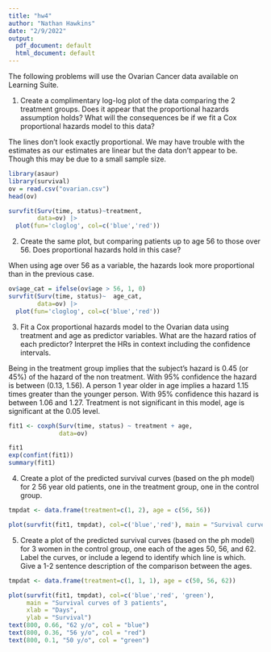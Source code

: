---
title: "hw4"
author: "Nathan Hawkins"
date: "2/9/2022"
output:
  pdf_document: default
  html_document: default
---


The following problems will use the Ovarian Cancer data available on Learning Suite.

1.  Create a complimentary log-log plot of the data comparing the 2 treatment groups.  Does it appear that the proportional hazards assumption holds?  What will the consequences be if we fit a Cox proportional hazards model to this data?

The lines don't look exactly proportional. We may have trouble with the estimates as our estimates are linear but the data don't appear to be. Though this may be due to a small sample size.

```{r}
library(asaur)
library(survival)
ov = read.csv("ovarian.csv")
head(ov)

survfit(Surv(time, status)~treatment,
        data=ov) |>
  plot(fun='cloglog', col=c('blue','red'))
```

2. Create the same plot, but comparing patients up to age 56 to those over 56.  Does proportional hazards hold in this case?

When using age over 56 as a variable, the hazards look more proportional than in the previous case.
```{r}

ov$age_cat = ifelse(ov$age > 56, 1, 0)
survfit(Surv(time, status)~  age_cat,
        data=ov) |>
  plot(fun='cloglog', col=c('blue','red'))
```


3. Fit a Cox proportional hazards model to the Ovarian data using treatment and age as predictor variables.  What are the hazard ratios of each predictor?  Interpret the HRs in context including the confidence intervals.

Being in the treatment group implies that the subject's hazard is 0.45 (or 45%) of the hazard of the non treatment. With 95% confidence the hazard is between (0.13, 1.56). A person 1 year older in age implies a hazard 1.15 times greater than the younger person. With 95% confidence this hazard is between 1.06 and 1.27. Treatment is not significant in this model, age is significant at the 0.05 level.
```{r}

fit1 <- coxph(Surv(time, status) ~ treatment + age,
              data=ov)

fit1
exp(confint(fit1))
summary(fit1)
```



4. Create a plot of the predicted survival curves (based on the ph model) for 2 56 year old patients, one in the treatment group, one in the control group.

```{r}
tmpdat <- data.frame(treatment=c(1, 2), age = c(56, 56))

plot(survfit(fit1, tmpdat), col=c('blue','red'), main = "Survival curves of two patients") 
```


5. Create a plot of the predicted survival curves (based on the ph model) for 3 women in the control group, one each of the ages 50, 56, and 62.  Label the curves, or include a legend to identify which line is which.  Give a 1-2 sentence description of the comparison between the ages.

```{r}
tmpdat <- data.frame(treatment=c(1, 1, 1), age = c(50, 56, 62))

plot(survfit(fit1, tmpdat), col=c('blue','red', 'green'),
     main = "Survival curves of 3 patients", 
     xlab = "Days", 
     ylab = "Survival")
text(800, 0.66, "62 y/o", col = "blue")
text(800, 0.36, "56 y/o", col = "red")
text(800, 0.1, "50 y/o", col = "green")
```

